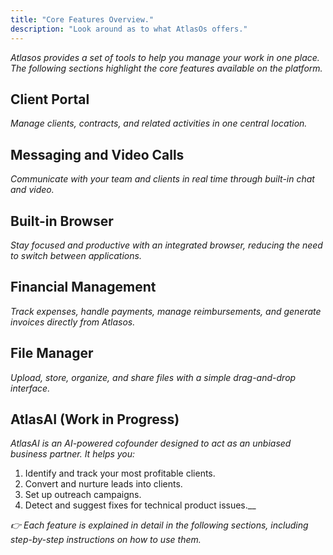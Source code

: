 ```yaml
---
title: "Core Features Overview."
description: "Look around as to what AtlasOs offers."
---
```


_Atlasos provides a set of tools to help you manage your work in one place. The following sections highlight the core features available on the platform._

## **Client Portal**

_Manage clients, contracts, and related activities in one central location._

## **Messaging and Video Calls**

_Communicate with your team and clients in real time through built-in chat and video._

## **Built-in Browser**

_Stay focused and productive with an integrated browser, reducing the need to switch between applications._

## **Financial Management**

_Track expenses, handle payments, manage reimbursements, and generate invoices directly from Atlasos._

## **File Manager**

_Upload, store, organize, and share files with a simple drag-and-drop interface._

## **AtlasAI (Work in Progress)**

_AtlasAI is an AI-powered cofounder designed to act as an unbiased business partner. It helps you:_

1. Identify and track your most profitable clients.
2. Convert and nurture leads into clients.
3. Set up outreach campaigns.
4. Detect and suggest fixes for technical product issues.__

_👉 Each feature is explained in detail in the following sections, including step-by-step instructions on how to use them._